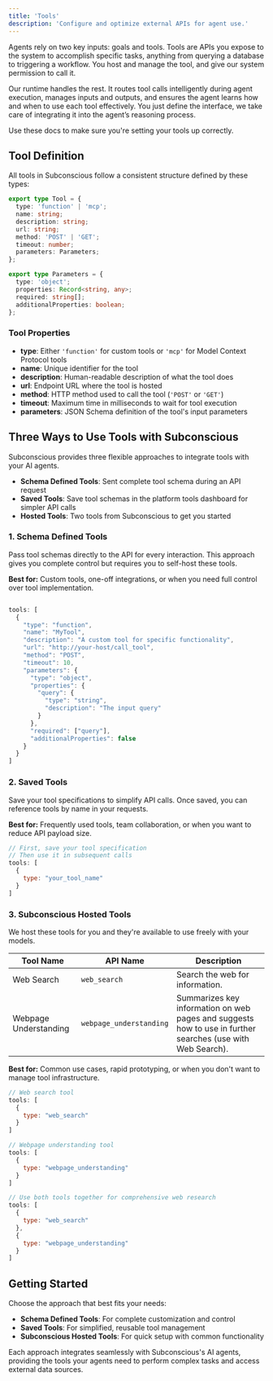 ```yaml
---
title: 'Tools'
description: 'Configure and optimize external APIs for agent use.'
---
```


Agents rely on two key inputs: goals and tools. Tools are APIs you expose to the system to accomplish specific tasks, anything from querying a database to triggering a workflow. You host and manage the tool, and give our system permission to call it.

Our runtime handles the rest. It routes tool calls intelligently during agent execution, manages inputs and outputs, and ensures the agent learns how and when to use each tool effectively. You just define the interface, we take care of integrating it into the agent’s reasoning process.

Use these docs to make sure you're setting your tools up correctly.

## Tool Definition

All tools in Subconscious follow a consistent structure defined by these types:

```typescript
export type Tool = {
  type: 'function' | 'mcp';
  name: string;
  description: string;
  url: string;
  method: 'POST' | 'GET';
  timeout: number;
  parameters: Parameters;
};

export type Parameters = {
  type: 'object';
  properties: Record<string, any>;
  required: string[];
  additionalProperties: boolean;
};
```

### Tool Properties

- **type**: Either `'function'` for custom tools or `'mcp'` for Model Context Protocol tools
- **name**: Unique identifier for the tool
- **description**: Human-readable description of what the tool does
- **url**: Endpoint URL where the tool is hosted
- **method**: HTTP method used to call the tool (`'POST'` or `'GET'`)
- **timeout**: Maximum time in milliseconds to wait for tool execution
- **parameters**: JSON Schema definition of the tool's input parameters

## Three Ways to Use Tools with Subconscious

Subconscious provides three flexible approaches to integrate tools with your AI agents.

- **Schema Defined Tools**: Sent complete tool schema during an API request
- **Saved Tools**: Save tool schemas in the platform tools dashboard for simpler API calls
- **Hosted Tools**: Two tools from Subconscious to get you started

### 1. Schema Defined Tools

Pass tool schemas directly to the API for every interaction. This approach gives you complete control but requires you to self-host these tools.

**Best for:** Custom tools, one-off integrations, or when you need full control over tool implementation.

```javascript

tools: [
  {
    "type": "function",
    "name": "MyTool",
    "description": "A custom tool for specific functionality",
    "url": "http://your-host/call_tool",
    "method": "POST",
    "timeout": 10,
    "parameters": {
      "type": "object",
      "properties": {
        "query": {
          "type": "string",
          "description": "The input query"
        }
      },
      "required": ["query"],
      "additionalProperties": false
    }
  }
]
```

### 2. Saved Tools

Save your tool specifications to simplify API calls. Once saved, you can reference tools by name in your requests.

**Best for:** Frequently used tools, team collaboration, or when you want to reduce API payload size.

```javascript
// First, save your tool specification
// Then use it in subsequent calls
tools: [
  {
    type: "your_tool_name"
  }
]
```

### 3. Subconscious Hosted Tools

We host these tools for you and they're available to use freely with your models.

| Tool Name | API Name | Description |
|-----------|----------|-------------|
| Web Search | `web_search` | Search the web for information. |
| Webpage Understanding | `webpage_understanding` | Summarizes key information on web pages and suggests how to use in further searches (use with Web Search). |

**Best for:** Common use cases, rapid prototyping, or when you don't want to manage tool infrastructure.

```javascript
// Web search tool
tools: [
  {
    type: "web_search"
  }
]

// Webpage understanding tool
tools: [
  {
    type: "webpage_understanding"
  }
]

// Use both tools together for comprehensive web research
tools: [
  {
    type: "web_search"
  },
  {
    type: "webpage_understanding"
  }
]
```

## Getting Started

Choose the approach that best fits your needs:

- **Schema Defined Tools**: For complete customization and control
- **Saved Tools**: For simplified, reusable tool management
- **Subconscious Hosted Tools**: For quick setup with common functionality

Each approach integrates seamlessly with Subconscious's AI agents, providing the tools your agents need to perform complex tasks and access external data sources.
